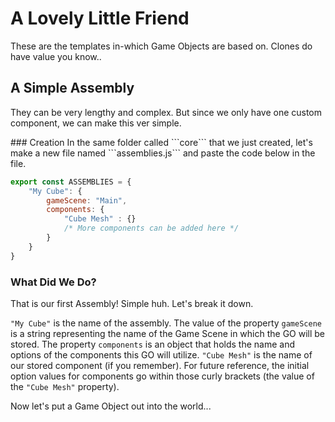 
# A Lovely Little Friend
These are the templates in-which Game Objects are based on. Clones do have value you know..

## A Simple Assembly
They can be very lengthy and complex. But since we only have one custom component, we can make this ver simple.

<Steps>
### Creation
In the same folder called ```core``` that we just created, let's make a new file named ```assemblies.js``` and paste the code below in the file.

```js filename="src/core/assemblies.js"
export const ASSEMBLIES = {
    "My Cube": {
        gameScene: "Main",
        components: {
            "Cube Mesh" : {}
            /* More components can be added here */
        }
    }
}
```

### What Did We Do?
That is our first Assembly! Simple huh. Let's break it down. 

```"My Cube"``` is the name of the assembly. The value of the property ```gameScene``` is a string representing the name of the Game Scene in which the GO will be stored. The property ```components``` is an object that holds the name and options of the components this GO will utilize. ```"Cube Mesh"``` is the name of our stored component (if you remember). For future reference, the initial option values for components go within those curly brackets (the value of the ```"Cube Mesh"``` property).
</Steps>

Now let's put a Game Object out into the world...